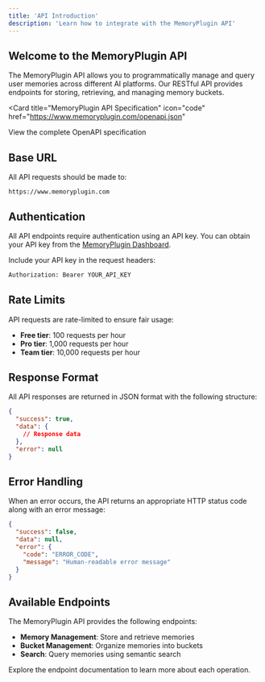 ```yaml
---
title: 'API Introduction'
description: 'Learn how to integrate with the MemoryPlugin API'
---
```


## Welcome to the MemoryPlugin API

The MemoryPlugin API allows you to programmatically manage and query user memories across different AI platforms. Our RESTful API provides endpoints for storing, retrieving, and managing memory buckets.

<Card
  title="MemoryPlugin API Specification"
  icon="code"
  href="https://www.memoryplugin.com/openapi.json"
>
  View the complete OpenAPI specification
</Card>

## Base URL

All API requests should be made to:

```
https://www.memoryplugin.com
```

## Authentication

All API endpoints require authentication using an API key. You can obtain your API key from the [MemoryPlugin Dashboard](https://memoryplugin.com/dashboard).

Include your API key in the request headers:

```bash
Authorization: Bearer YOUR_API_KEY
```

## Rate Limits

API requests are rate-limited to ensure fair usage:
- **Free tier**: 100 requests per hour
- **Pro tier**: 1,000 requests per hour
- **Team tier**: 10,000 requests per hour

## Response Format

All API responses are returned in JSON format with the following structure:

```json
{
  "success": true,
  "data": {
    // Response data
  },
  "error": null
}
```

## Error Handling

When an error occurs, the API returns an appropriate HTTP status code along with an error message:

```json
{
  "success": false,
  "data": null,
  "error": {
    "code": "ERROR_CODE",
    "message": "Human-readable error message"
  }
}
```

## Available Endpoints

The MemoryPlugin API provides the following endpoints:

- **Memory Management**: Store and retrieve memories
- **Bucket Management**: Organize memories into buckets
- **Search**: Query memories using semantic search

Explore the endpoint documentation to learn more about each operation.